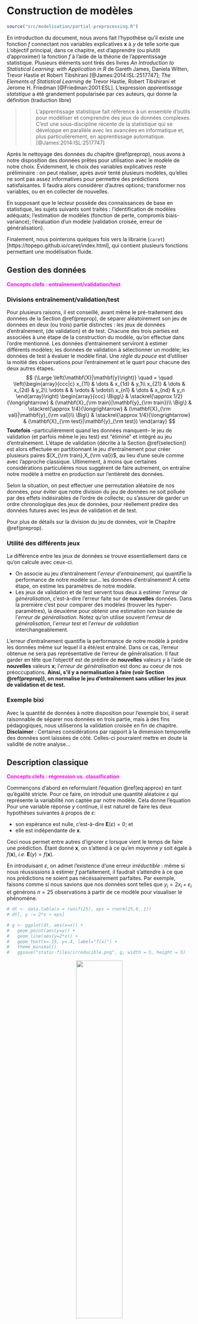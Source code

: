 # Construction de modèles {#metho}

```r
source("src/modelisation/partial-preprocessing.R")
```

En introduction du document, nous avons fait l'hypothèse qu'il existe une fonction $f$ connectant nos variables explicatives $\mathbf{x}$ à $y$ de telle sorte que
\begin{equation} 
  y \approx f(\mathbf{x}). (\#eq:approx)
\end{equation}
L'objectif principal, dans ce chapitre, est d'apprendre (ou plutôt d'approximer) la fonction $f$ à l'aide de la théorie de l'apprentissage statistique. Plusieurs éléments sont tirés des livres *An Introduction to Statistical Learning: with Application in R* de Gareth James, Daniela Witten, Trevor Hastie et Robert Tibshirani [@James:2014:ISL:2517747]; *The Elements of Statistical Learning* de Trevor Hastie, Robert Tibshirani et Jerome H. Friedman [@Friedman:2001:ESL]. L'expression *apprentissage statstique* a été grandement popularisée par ces auteurs, qui donne la définition (traduction libre)

>> L'apprentissage statistique fait référence à un ensemble d'outils pour modéliser et comprendre des jeux de données complexes. C'est une sous-discipline récente de la statistique qui se développe en parallèle avec les avancées en informatique et, plus particulièrement, en apprentissage automatique. [@James:2014:ISL:2517747]

Après le nettoyage des données du chapitre \@ref(preprop), nous avons à notre disposition des données prêtes pour utilisation avec le modèle de notre choix.
Évidemment, le choix des variables explicatives reste préliminaire : on peut réaliser, après avoir tenté plusieurs modèles, qu'elles ne sont pas assez informatives pour permettre des prédictions satisfaisantes.
Il faudra alors considérer d'autres options; transformer nos variables, ou en en collecter de nouvelles.

En supposant que le lecteur possède des connaissances de base en statistique,
les sujets suivants sont traités : l'identification de modèles adéquats; l'estimation de modèles (fonction de perte, compromis biais-variance); l'évaluation d'un modèle (validation croisée, erreur de généralisation). 

Finalement, nous pointerons quelques fois vers la librairie (`caret`)[https://topepo.github.io/caret/index.html], qui contient plusieurs fonctions permettant une modélisation fluide.


## Gestion des données {#split}

<span style="color:fuchsia">**Concepts clefs : entraînement/validation/test**</span>

### Divisions entraînement/validation/test

Pour plusieurs raisons, il est conseillé, avant même le pré-traitement des données de la Section \@ref(preprop), de séparer aléatoirement son jeu de données en deux (ou trois) partie distinctes : les jeux de données d'entraînement, (de validation) et de test.
Chacune des trois parties est associées à une étape de la construction du modèle, qu'on effectue dans l'ordre mentionné.
Les données d'entrainement serviront à estimer différents modèles; les données de validation à sélectionner un modèle; les données de test à évaluer le modèle final.
Une *règle du pouce* est d'utiliser la moitié des observations pour l'entrainement et le quart pour chacune des deux autres étapes.
$$
  {\Large \left(\mathbf{X}|\mathbf{y}\right)}
  \quad
  =
  \quad
  \left(\begin{array}{ccc|c}
    x_{11} & \dots & x_{1d}  & y_1\\
    x_{21} & \dots & x_{2d}  & y_2\\
    \vdots &  & \vdots & \vdots\\
    x_{n1} & \dots & x_{nd}  & y_n
  \end{array}\right)
  \begin{array}{ccc}
    \Bigg\} & \stackrel{\approx 1/2}{\longrightarrow} & (\mathbf{X}_{\rm train}|\mathbf{y}_{\rm train})\\
    \Big\} & \stackrel{\approx 1/4}{\longrightarrow} & (\mathbf{X}_{\rm val}|\mathbf{y}_{\rm val})\\
    \Big\} & \stackrel{\approx 1/4}{\longrightarrow} & (\mathbf{X}_{\rm test}|\mathbf{y}_{\rm test})
  \end{array}
$$
**Toutefois** --particulièrement quand les données manquent-- le jeu de validation (et parfois même le jeu test) est "éliminé" et intègré au jeu d'entraînement.
L'étape de validation (décrite à la Section \@ref(selection)) est alors effectuée en partitionnant le jeu d'entraînement pour créer plusieurs paires $(X_{\rm train},X_{\rm val})$, au lieu d'une seule comme avec l'approche classique.
Ultimement, à moins que certaines considérations particulières nous suggèrent de faire autrement, on entraîne notre modèle à mettre en production sur l'entièreté des données.

Selon la situation, on peut effectuer une permutation aléatoire de nos données, pour éviter que notre division du jeu de données ne soit polluée par des effets indésirables de l'ordre de collecte; ou s'assurer de garder un ordre chronologique des jeux de données, pour réellement prédire des données futures avec les jeux de validation et de test.

Pour plus de détails sur la division du jeu de données, voir le Chapitre \@ref(preprop).


### Utilité des différents jeux

La différence entre les jeux de données se trouve essentiellement dans ce qu'on calcule avec ceux-ci.

- On associe au jeu d'entraînement l'*erreur d'entrainement*, qui quantifie la performance de notre modèle sur... les données d'entraînement!
À cette étape, on estime les paramètres de notre modèle.
- Les jeux de validation et de test servent tous deux à estimer l'*erreur de généralisation*, c'est-à-dire l'erreur faite sur de **nouvelles** données.
Dans la première c'est pour comparer des modèles (trouver les hyper-paramètres), la deuxième pour obtenir une estimation non biaisée de l'*erreur de généralisation*.
Notez qu'on utilise souvent l'*erreur de généralisation*, l'*erreur test* et l'*erreur de validation* interchangeablement.

L'erreur d'entraînement quantifie la performance de notre modèle à prédire les données même sur lequel il a été/est entraîné.
Dans ce cas, l'erreur obtenue ne sera pas représentative de l'erreur de généralisation.
Il faut garder en tête que l'objectif est de prédire de **nouvelles** valeurs $y$ à l'aide de **nouvelles** valeurs $\mathbf{x}$; l'*erreur de généralisation* est donc au coeur de nos préoccupations.
**Ainsi, s'il y a normalisation à faire (voir Section \@ref(preprop)), on normalise le jeu d'entraînement sans utiliser les jeux de validation et de test.**


### Exemple bixi

Avec la quantité de données à notre disposition pour l'exemple bixi, il serait raisonnable de séparer nos données en trois partie, mais à des fins pédagogiques, nous utiliserons la validation croisée en fin de chapitre.
**Disclaimer** : Certaines considérations par rapport à la dimension temporelle des données sont laissées de côté.
Celles-ci pourraient mettre en doute la validité de notre analyse...


## Description classique {#description}

<span style="color:fuchsia">**Concepts clefs : régression vs. classification**</span>

Commençons d'abord en reformulant l'équation \@ref(eq:approx) en tant qu'égalité stricte.
Pour ce faire, on introduit une quantité aléatoire $\varepsilon$ qui représente la variabilité non captée par notre modèle.
Cela donne l'équation
\begin{equation}
  y = f(\mathbf{x}) + \varepsilon.
  (\#eq:equal)
\end{equation}
Pour une variable réponse $y$ continue, il est naturel de faire les deux hypothèses suivantes à propos de $\varepsilon$:

- son espérance est nulle, c'est-à-dire $\mathbf{E}(\varepsilon) = 0$; et
- elle est indépendante de $\mathbf{x}$.

Ceci nous permet entre autres d'ignorer $\varepsilon$ lorsque vient le temps de faire une prédiction.
Étant donné $\mathbf{x}$, on s'attend à ce qu'en moyenne $y$ soit égale à $f(\mathbf{x})$, *i.e.* $\mathbf{E}(y) = f(\mathbf{x})$.

En introduisant $\varepsilon$, on admet l'existence d'une erreur *irréductible* : même si nous réussissions à estimer $f$ parfaitement, il faudrait s'attendre à ce que nos prédictions ne soient pas nécéssairement parfaites.
Par exemple, faisons comme si nous savions que nos données sont telles que $y_i = 2x_i + \varepsilon_i$ et générons $n=25$ observations à partir de ce modèle pour visualiser le phénomène.
```r
# dt <- data.table(x = runif(25), eps = rnorm(25,0,.1))
# dt[, y := 2*x + eps]

# g <- ggplot(dt, aes(x=x)) +
#   geom_point(aes(y=y)) +
#   geom_line(aes(y=2*x)) +
#   geom_text(x=.15, y=.4, label="f(x)") +
#   theme_minimal()
#   ggsave("static-files/irreducible.png", g, width = 5, height = 5)
```
<center>
![](static-files/irreducible.png){ width=50% }
</center>

Aucune des prédictions (qui se trouvent sur la droite) ne correspond à la vraie valeur $y$ observée.

L'intuition est qu'on admet la présence de facteurs influençant $y$ auxquels nous n'avons pas accès (qui ne sont pas mesurés) ou qui ne sont simplement pas mesurables.
L'utilisation d'un modèle $f$ qui ne permet pas de capturer l'essentiel de la relation entre $\mathbf{x}$ et $y$ peut aussi limiter notre potentiel de réduction de l'erreur.
Ce qui est en notre pouvoir (du moins, si on exclut la re-collecte de données) concerne la fonction $f$.
Il est donc important de choisir une famille de modèles appropriée pour le problème qui nous intéresse.


## Familles de modèles {#famille}

Le choix d'une famille de modèles est intimement lié à la tâche qu'on souhaite résoudre et aux données à disposition.
En se restreignant à une certaine famille, on impose un ensemble de contraintes à la fonction $f$ de l'équation \@ref(eq:equal), ce qui limite le type de relation entre $Y$ et $\mathbf{X}$ qu'il sera possible d'apprendre ; paradoxalement, c'est aussi ce qui permet l'apprentissage.
On divise généralement les problèmes en deux grandes catégories : la régression et la classification.
La régression sous-entend une variable réponse continue, *e.g.* la grandeur d'une individue ; la classification sous-entend une variable réponse catégorique (une classe), *e.g.* chat ou chien.
La différence entre les deux tâches est évidente, mais parfois la ligne peut être mince : par exemple pour classifier des observations/exemples, souvent on modélise la probabilité qu'une observation appartienne à certaine une classe, ce qui revient en quelque sorte à modéliser une variable réponse continue (une fréquence).
On assigne ensuite l'observation à la classe la plus probable.


### Régression

Par exemple, la (populaire) régression linéaire sous-entend une relation linéaire entre la variable réponse et les facteur explicatifs :
\begin{equation}
  y = \beta_0 + \beta_1 x_1 + \dots + \beta_d x_d + \varepsilon
  (\#eq:reg)
\end{equation}
Ici, les paramètres $\mathbf{\beta} = (\beta_0,\dots,\beta_d)$ déterminent comment un changement porté aux variables explicatrices influencera la prédiction.

Avec nos données bixi, faisons une régression linéaire pour prédire la durée d'un trajet et une classification binaire pour prédire si un utilisateur terminera sa course dans le même arondissement ou non.
Nous l'effectuerons avec la librairie `glmnet`(vignette : [glmnet](https://web.stanford.edu/~hastie/glmnet/glmnet_alpha.html)).


### Classification

Pour une variable réponse catégorique (disons $K$ classes), la régression de \@ref(eq:reg) n'est pas conseillée.
On peut toutefois la modifier légèrement pour trouver un modèle de classification très répandu : la régression logistique.
Restons dans le cas binaire pour plus de clarté.
La clef consiste à considérer non pas notre réponse $Y$, mais $y^* = \mathbb{P}[Y = 1 | \mathbf{X}]$, la probabilité que $Y = 1$ conditionellement aux valeurs des variables explicatives $\mathbf{x}$.
Un problème majeur avec la régression en \@ref(eq:reg) est son incapacité à contraindre la réponse entre 0 et 1, l'espace naturel pour une probabilité.
Pour intégrer cette contrainte au modèle, on considère les *log-cotes* (*log-odds*) avec la fonction *logit* (*logistic unit*), ce qui donne
$$
  \mathrm{ln}\left( \frac{y^*}{1-y^*} \right) = \beta_0 + \beta_1 x_1 + \dots + \beta_d x_d + \varepsilon.
$$
Ce modèle est généralisable pour un problème de classification multi-classes.

En fin de chapitre, un modèle de classification est effectué à l'aide de la librairie `xgboost` (vignette : [XGBoost](https://xgboost.readthedocs.io/en/release_0.72/R-package/xgboostPresentation.html)), qui permet de faire du *boosting* d'arbres de décision.
Le concept de *boosting* y est brièvement expliqué.


### Complexité et disponibilité des données

La plupart du temps, les modèles plus contraignants sont favorisés lorsque peu d'observations sont disponibles pour prendre avantage d'une structure dans les données qui est connue (ou supposée) *à priori*.
Certains modèles comme les réseaux de neurones profonds sont reconnus pour être efficaces dans des cas ou la relation entre les variables est très complexe, mais requierent généralement une grande quantité de données.
Certains modèles plus simples, comme la régression linéaire, sont parfois choisient pour leur interprétabilité.

Certains pourraient dire (avec raison) que que les modèles choisis pour la régression et la classification sur nos données bixi sont des *overkill* pour leur tâche respective, mais leur présentation en vaut la peine.
D'autres librairies intéressantes (et nous passons à côté de beaucoup d'autres!) sont `mxnet` (deep learning, on prêche pour la paroisse!), `keras` (deep learning), `randomForest` (*random forests*) et `e1071` (*support vecteur machines*).


### Variables à inclure

Même lorsqu'on se limite à une famille de modèles, il reste à déterminer quelles variables seront incluses.
L'option simple : toutes les inclure.
On verra plus tard que ce n'est pas toujours souhaitable, en particulier si certaines d'entre elles ne sont pas pertinentes.
Des procédures existent pour sélectionner les variables incluses ; nous en verrons à la sous-section \@ref(regularisation).
On peut aussi vouloir considérer des intéractions entre les variables, c'est-à-dire artificiellement ajouter des termes du style $\beta_{*} x_{i} x_{j}$, ce qui fait exploser le nombre de modèles possibles.
Laissons ces considérations de côté pour le moment et concentrons-nous sur l'estimation d'un modèle pour lequel les variables sont choisies et figées.


## Estimation d'un modèle {#estimation}

<span style="color:fuchsia">**Concepts clefs : fonction de perte, `predict`, pénalités ridge et lasso, sur-apprentissage, hyper-paramètre, compromis biais-variance**</span>

Estimer un modèle consiste à déterminer la valeur "optimale" de ses paramètres.
On cherche donc à minimiser l'erreur d'entraîenement, qu'on quantifie à l'aide d'une fonction de perte $L(y,\hat{y}) = L(y,f(x))$.
Celle-ci détermine la pénalité associée à une mauvaise prédiction.
Dans certains cas comme la détection de fraude, où une transaction identifiée comme frauduleuse sera vérifiée par un agent, on peut vouloir minimiser le nombre de faux négatifs (les transactions frauduleuses qui nous glissent entre les doigts), quitte à introduire plus de faux positifs (des transactions identifiées frauduleuses qui ne le sont pas réellement).
En d'autres termes, le choix de $L$ doit être motivé par nos attentes par rapport au modèle.

La fonction de perte la plus populaire est sans contredit l'erreur quadratique, $L(y,\hat{y}) = (\hat{y} - y)^2$.
Puisque nous avons à notre disposition plusieurs observations (supposées indépendantes), il s'agit de minimiser la somme des erreurs individuelles (une par observation).
Par exemple, combinée à la régression linéaire, l'erreur quadratique donne
$$
  \boldsymbol{L}(\mathbf{y},\mathbf{\hat{y}}) = \sum_{i=1}^n (y_i - \hat{y}_i)^2 = \sum_{i=1}^n \Big(y_i - (\beta_0 + \beta_1 x_{i1} + \dots + \beta_1 x_{id})\Big)^2.
$$
où les variables en gras $\mathbf{y}$ et $\mathbf{\hat{y}})$ sont les vecteurs de réponses et de prédictions respectivement.
En équation matricielle, classique :
$$
  \boldsymbol{\hat\beta} = \mathrm{argmin}_{\mathbf{\beta}} \ (\mathbf{y} - \mathbf{X}^\top \boldsymbol{\beta})^{\top}(\mathbf{y} - \mathbf{X}^\top \boldsymbol{\beta}) = (\mathbf{X} \mathbf{X}^\top)^{-1} \mathbf{X} \mathbf{y},
$$
appelé l'estimateur des moindres carrées.

Plusieurs librairies R permettent l'ajustement de modèles linéaires généralisés.
La méthode du maximum de vraisemblance, qui coincide avec la méthodes des moindres carrées pour la régression linéaire, est souvent utilisée pour l'estimation des paramètres (voir *e.g.* [@Friedman:2001:ESL] pour plus de détails).
Nous utilisons ici `glmnet` pour modéliser la durée d'un trajet. 
```r
glm_basic <- glmnet(x = as.matrix(X_reg_train), y = y_reg_train, family = "gaussian", lambda=0) # On reviendra sur lambda...
```
L'option `family` sert à choisir une distribution pour l'erreur irréductible $\varepsilon$.
La distribution normale est l'option par défaut.
Évidemment, on peut toujours ajouter des intéractions entre nos variables (*i.e.* ajouter à notre régression des termes $\beta_{ij} x_i x_j$).
Par exemple pour faire intéragir les zones de départ et moment de la journées :
```
cols_moment <- grep(pattern = "moment", names(X_reg_train)) # les nums de colones moment
cols_sqg <- grep(pattern = "start_quartier_group", names(X_reg_train)) #les nums de colones

cols_pair <- cbind(rep(cols_sqg,length(cols_moment)),
                   rep(cols_moment,length(cols_sqg))) # toutes les paires

# on get back les noms de colonnes et on les colle
new_names <- apply(matrix(names(X_reg_train)[c(cols_pair)], ncol = 2),
                   1,
                   paste0, collapse = ":::")

# Nouveau dataset avec intéractions
X_new <- copy(X_reg_train)
for(r in 1:nrow(cols_pair)){
  i <- cols_pair[r,1]
  j <- cols_pair[r,2]
  X_new[, (new_names[r]) := X_reg_train[,i,with=F]*X_reg_train[,j,with=F]]
}
```
Tenons-nous en au modèle sans intéractions.
Pour faire des prédictions avec nos modèles, la fonction `predict` est toute désignée.
Il faut simplement lui fournir le modèle et les données explicatives concernées.
Pour une petite idée de la diversité de nos prédictions par rapport aux réponses :
```r
y_pred <- predict(object = glm_basic, newx = as.matrix(X_reg_train))

ggplot(data.table(y = c(y_reg_train,y_pred),
                  type=c(rep("true",length(y_reg_train)),
                         rep("pred",nrow(y_pred)))),
       aes(x=y, fill=type)) +
  geom_density(alpha = .5) + theme_minimal()
```
Évidemment, plus de variables explicatives sont nécessaires pour prédire les valeurs extrêmes.
Aussi, il semble que les grandes valeurs (en réponse) influencent nos prédictions à la hausse.
Un peu trop peut-être?
Le modèle fait tout de même des prédictions personnalisées.
```r
# permet de voir la valeur des paramètres
coef.glmnet(glm_basic)
```

#### Option `caret`

```
on_y_reviendra <- trainControl(method="none")
glm_basic <- train(X_reg_train, y_reg_train,
                    method = "glmnet", 
                    trControl = on_y_reviendra,
                    metric = "RMSE", # Peut-être aimerions-nous "MAE" ici?
                    lambda = 0)

```

### Un mot sur la régularisation {#regularisation}

Lorsque beaucoup de variables explicatives (ou des fonctions de celles-ci) sont considérées simultanément, il est possible qu'un sous-ensemble d'entre elles ne soit pas pertinent pour la tâche à effectuer.
Plus généralement, lorsqu'un modèle est sur-paramétrisé par rapport à la quantité d'observations disponible, les techniques classiques d'estimation doivent être revues pour éviter le sur-apprentissage (*overfit*).
Le danger est que le modèle apprenne (en quelque sorte par coeur) le jeu de données d'entraînement, ce qui diminue son pouvoir de généralisation.

Les techniques de régularisation permettent de mitiger ces effets négatifs en modulant l'importance de certaines variables pour la prédiction. 
Nous l'expliquons ici dans le contexte de la régression linéaire, mais l'idée est valide ou généralisable pour plusieurs modèles.
L'approche consiste à ajouter une pénalité (appliquée aux paramètres $\boldsymbol{\beta}$) à la fonction de perte $L$, c'est-à-dire
$$
  \sum_{i=1}^n L(y_i,f(\mathbf{x}_i | \boldsymbol\beta )) + \lambda P(\beta), \qquad \lambda \in \mathbb{R}.
$$
Le coefficient $\lambda$ est un *hyper-paramètre* controlant le degré de régularisation que nous souhaitons appliquer.
La plupart du temps (par choix), la fonction $P$ pénalise davantage les vecteurs $\boldsymbol{\beta}$ avec de grandes valeurs.
Encore une fois, la norme euclidienne (carrée) qu'on utilise aussi pour la fonction de perte est très populaire. 
$$
  P(\boldsymbol{\hat\beta}) = ||\boldsymbol{\hat\beta}||_2^2 = \sum_{j=1}^p \hat\beta_j^2.
$$
Sa combinaison avec la régression porte le nom de régression *ridge*. 
On l'utilise pour atténuer l'impact du bruit (la variance introduite par les variables non-pertinentes).
Intuitiviment, si certains coeficients $\beta_j$ sont artificiellement gonflés, alors on devrait obtenir une meilleure erreur de généralization lorsque ces derniers sont réduits.
La librairie `glmnet` permet la régression ridge avec le paramètre `lambda` avec *e.g.*
```
glmnet::glmnet(x = as.matrix(X_reg_train), y = y_reg_train, family = "gaussian", lambda=1, alpha = 0) # alpha = 0 est necessaire
```
Pour des raisons computationelles (et de convergence), il n'est toutefois pas conseillé de fournir une valeur unique pour `lambda` à la fonction `glmnet`, mais plutôt un ensemble de valeurs pour chacunes desquelles l'algorithme ajustera un modèle.
Si aucune valeur n'est fournie, la fonction en choisiera automatiquement 100 (ou moins).

Une deuxième pénalité très populaire est la somme des valeurs absolues des paramètres (la méthode *lasso*) :
$$
  P(\boldsymbol{\hat\beta}) = \sum_{j=1}^p |\hat\beta_j|.
$$
Son grand avantage est qu'elle force, pour une intensité $\lambda$ assez forte, certains paramètres à zéro exactement (et non pas seulement à être petits).
Dans ce cas, il est ensuite plus facile d'identifier les variables explicatives significatives et d'interpréter le modèle.
La fonction `glmnet` applique cette pénalité par défault avec `alpha = 1`.
En fait, `alpha` permet de pondérer les pénalités *ridge* et *lasso*, et donc d'utiliser les deux à la fois (la technique *elastic net*).
Notez que `lambda` est encore utilisé avec le *lasso*.

D'une certaine façon, la méthode *lasso* généralise donc les méthodes de sélection de variables classique (*step-wise/forward/backward selection*).
Par exemple, avec la *forward selection*, on commence avec $\beta_0$ seulement et on intègre une à une les variables en commençant par les plus significatives (selon un test statistique choisi).
\begin{equation}
  f_1(\mathbf{x}) = \beta0 \quad \rightarrow \quad f_2(\mathbf{x}) = \beta0 + \beta_7 x_7  \quad \rightarrow \dots \quad f_3(\mathbf{x}) = \beta0 + \beta_7 x_7  + \beta_2 x_2   \quad \rightarrow \dots
\end{equation}
La *backward selection* est définie similairement, mais en partant du modèle complet et en éliminant des variables non-significatives.
Finalement, ces dernières peuvent être combinées en une méthode qui, à chaque étape, peut entrer et/ou sortir des variables du modèle.
Comme le nombre de variables incluses dans le modèle n'est pas directement un paramètre du modèle lui-même, on peut le considérer comme un hyper-paramètre, équivalent au $\lambda$ du *lasso*.


### Les hyper-paramètres et le compromis biais-variance

Pour comprendre pourquoi l'inclusion de toutes les variables n'est pas toujours avantageuse, ou plus généralement la pertinence de la régularisation, il faut s'attarder au concept de *compromis biais-variance*.
Dans le cas de la régression linéaire, la fonction $f(\cdot| \boldsymbol{\hat\beta})$ estimée dépend des données par l'entremise de $\boldsymbol{\hat\beta}$, c'est donc dire qu'avec un autre jeu de données (provenant de la même distribution) on obtiendrait un modèle différent.
La variance inhérente au processus d'estimation est une composante importante de l'*erreur de généralisation*.
L'erreur de généralisation au point $\mathbf{x}_0$ est donnée par
\begin{equation}
  \mathbb{E}[(Y - \hat{f}(\mathbf{x}_0))^2 | \mathbf{x}_0] = \mathbb{V}{\rm ar}(\hat{f}(\mathbf{x}_0)) + {\rm Biais}
[\hat{f}(\mathbf{x}_0)]^2 + \mathbb{V}{\rm ar}(\varepsilon).
\end{equation}
Le dernier terme est l'erreur irréductible, sur laquelle (par définition) on n'a pas de contrôle.
Les deux premiers termes sont le biais (au carré) et la variance de l'estimateur $\hat{f}$ de $f$ (*e.g.* l'estimateur $f(\cdot | \hat\beta)$ de $f(\cdot | \beta)$).
L'introduction d'une pénalité augmente le biais : certains paramètres se voient réduits injustement et on s'éloigne de leur vraie valeur.
Par contre, l'effet sur la variance va dans l'autre sens : les modèles plus pénalisés auront tendance à moins changer lorsqu'entraînés sur de nouvelles données.

Pour illustrer l'idée, considérons des données qui proviennet d'un mélange de deux populations normales avec des moyennes différentes.
```r
train_dummy <- data.table(y = sample(0:1, 50, replace = T))
train_dummy[, x1 := rnorm(n=50, mean=y, sd=1/2)]
train_dummy[, x2 := x1 + rnorm(n=50, mean=y, sd=1/4)]
g <- ggplot(train_dummy, aes(x=x1, y=x2, col=factor(y))) + geom_point(size=2) +
  theme_minimal() + labs(col = "classe")
g
```
On peut utiliser ces données pour prédire la classe associée à un nouveau point $x_0$ en fonction des (disons) 3 points $x_j$ dans `data_dummy` les plus près de $x_0$. C'est une méthode bien connue qui porte le nom de *k-nn* (*k nearest neighbours*, k plus proches voisins),
```r
test_dummy <- data.table(y = sample(0:1, 100, replace = T))
test_dummy[, x1 := rnorm(n=100, mean=y, sd=1/2)]
test_dummy[, x2 := x1 + rnorm(n=100, mean=y, sd=1/4)]

new_y_pred <- class::knn(train = matrix(c(train_dummy$x1,train_dummy$x2),ncol=2),
                         test = matrix(c(test_dummy$x1,test_dummy$x2),ncol=2),
                         cl = train_dummy$y, # vraie classes du data d'ent.
                         k = 3) # nombre de voisins utilisé

test_dummy[, pred := new_y_pred]
test_dummy[, succes := new_y_pred == y]

g + geom_point(data = test_dummy, aes(x=x1, y=x2, colour=factor(y), shape = factor(succes, labels = c("non","oui"))), size=2) +
  scale_shape_manual(values=c(4,0)) +
  theme_minimal() + labs(col = "classe", shape = "bonne prédiction")
```
Ici, `k` est l'hyper-paramètre.
Comme plusieurs hyper-paramètres, il sert à "lisser" nos prédictions.
Plus $k$ est grand, plus on aggrège d'information pour faire notre prédiction.
Par exemple lorsque $k = n$, le nombre d'observations dans le jeu d'entraînement, on obtient toujours la même prédiction (la classe avec le plus de représentants, très embettant quand les classes sont de mêmes tailles).
Approximons l'erreur de généralisation pour chaque valeur de $k$ au point $x_0 = .75$.
Notons que $\mathbb{E}[Y|X_1 = .5, X_2 = 1]$ est donné par
```r
x0 <- c(.75,.75)
Sig <- matrix(1/2^2,2,2) # la matrice de variance-covariance pour la classe 1
Sig[2,2] <- Sig[2,2] + 1/4^2 # la variance de x2
Ex0 <- dmvnorm(x0, mean = c(1,1), sigma = Sig)/(dmvnorm(x0, mean = c(0,0), sigma = Sig) + dmvnorm(x0, mean = c(1,1), sigma = Sig)) # la prob conditionnelle que x0 = 1
```
En générant des données d'entraînement, on peut estimer l'erreur au carré, la variance, et donc l'erreur de généralisation.
Voici ce que ça donne en fonction de $k$ (2000 répétitions pour chaque valeur de $k$).
```r
# createMseFig()
```
<center>
![](static-files/dummy-mse.png){ width=50% }
</center>

**Particularité des hyper-paramètres :** Les hyper-paramètres comme $\alpha$, $\lambda$ et $k$ ne peuvent être estimés de façon traditionnelle.
On détermine souvent leurs valeurs en faisant une recherche en grille (*grid search*).
Ceci veut dire que, dans notre cas, nous tenterions plusieurs combinaisons de `alpha` et `lambda` pour trouver la *meilleure* paire.
Fixons `alpha=1` et penchons-nous sur `lambda`.
```r
glms <- glmnet(x = as.matrix(X_reg_train), y = y_reg_train, family = "gaussian")

# Qu'est-ce que ça veut dire?
plot(glms)
```
Puisque que notre objectif ultime est de minimiser l'erreur de généralisation, on utilise sur celle-ci pour comparer les différents modèles : c'est l'étape de validation des modèles.



## Sélection du modèle final (validation) et évaluation {#selection}

<span style="color:fuchsia">**Concepts clefs : erreur de généralisation, validation croisée, fonction `predict`**</span>

La sélection du modèle finale, ayant comme but de minimiser l'erreur, passe généralement par un compromis entre le nombre de paramètres et la qualité de l'ajustement du modèle, ou directement par l'estimation de l'erreur de généralisation.

### Validation directe

La méthode la plus simple consiste à utiliser nos données de validation (si disponibles!)
À moins qu'une autre fonction de perte ne se présente comme naturelle pour le problème en question, on calcule l'erreur de généralisation de la même façon que l'erreur sur le jeu d'entraînement, c'est-à-dire avec la fonction $\boldsymbol{L}$ ; cette fois-ci en utilisant les données de validation.

Notre objet `glms` contient $68$ modèles différents, pour chacun d'eux, estimons l'erreur de généralisation.
Encore une fois, c'est la fonction `predict` qui nous permet de faire des prédictions à partir d'un modèle et de variables explicatrices.
Elle peut être utilisée avec plusieurs types de modèles, à chaque fois avec ses particularités.
À titre d'exemple, on pourrait utiliser -- au lieu de l'erreur quadratique moyenne (*MSE*, $(y - f(x))^2$) -- l'erreur absolue moyenne (*MAE*, $|y - f(x)|$) pour quantifier la performance de nos modèles.
Par exemple, (si on avait des données de validation)
```
pred <- predict.glmnet(glms, newx = as.matrix(X_reg_val)) # avec le jeu de validation
erreur <- colMeans(abs(pred - y_val))

ggplot(data.table(lambda = glms$lambda, erreur = c(erreur)),
       aes(x=lambda, y=erreur)) +
  geom_line()
```

### Critères classiques

Lorsqu'aucune donnée de validation n'est disponible, une alternative simple est d'utiliser des critères comme l'AIC (*Akaike Information Criterion*), le BIC (*Bayesian Information Criterion*), ou le $C_p$ de Mallows. 
Chacune de ses méthodes à ses particularités, mais elles s'opèrent similairement.
Penchons nous brièvement sur l'AIC par exemple.
Pour la régression linéaire,
$$
   AIC(f) = 2 k - 2 \boldsymbol{L}(\boldsymbol{y},f(\boldsymbol{\boldsymbol{x}}))
$$
où $k$ est le nombre de paramètres inclut la régression $f$ de \@ref(eq:reg) et $\boldsymbol{L}$ est la perte quadratique.
Notez que ceci est valide justement parce que la perte quadratique, dans ce cas particulier, coincide avec la log-vraisemblance du modèle et que $\boldsymbol{\hat\beta}$ est le vecteur qui minimise la perte.
L'utilisation de plus de paramètres permet un meilleur ajustement aux données d'entraînement (une valeur plus faible de $\boldsymbol{L}$), mais cette amélioration, pour être acceptée, doit compenser l'augmentation qu'induit le terme $2k$.

Ces méthodes, quoique très simples, reposent en général sur certaines hypothèses qui peuvent rendre leur utilisation douteuse.
Pour notre application, nous utilisons la validation croisée.


### Validation croisée {#validation}

La validation croisée permet d'estimer l'erreur de généralisation à même le jeu de données d'entraînement.
Pour ce faire, on se crée artificiellement des pairs $(\mathbf{X}_{\rm train},\mathbf{X}_{\rm val})$ est divisant le jeu d'entraîenement $\mathbf{X}$ en (disons) $K = 10$ partie de même taille.
De là le nom anglophone *$K$-fold cross-validation*.
$$
  {\Large \left(\mathbf{X}|\mathbf{y}\right)}
  \quad
  =
  \quad
  \left(\begin{array}{ccc|c}
    x_{11} & \dots & x_{1d}  & y_1\\
    x_{21} & \dots & x_{2d}  & y_2\\
    \vdots &  & \vdots & \vdots\\
    x_{n1} & \dots & x_{nd}  & y_n
  \end{array}\right)
  \begin{array}{ccc}
    \Big\} & \stackrel{\approx 1/10}{\longrightarrow} & (\mathbf{X}^1|\mathbf{y}^{10})\\
    \vdots &   & \vdots\\
    \Big\} & \stackrel{\approx 1/10}{\longrightarrow} & (\mathbf{X}^{10}|\mathbf{y}^{10})
  \end{array}
$$
Pour chaque valeur de $k \in \{1,\dots,10\}$, l'idée est d'entraîner nos modèles sur les données $(\mathbf{X}^{-k}|\mathbf{y}^{-k})$, c'est-à-dire toutes les données sauf $(\mathbf{X}^{k}|\mathbf{y}^{k})$.
Le but est de prédire, avec ces modèles, les réponses $\mathbf{y}_{\rm train}^{k}$ laissées de côté pour l'entraînement à partir des variables explicatrices $\mathbf{X}^{k}$.

Comme précédemment, utilisons $f(\mathbf{x})$ pour référer au modèle théorique et $f^{(-k)}(\mathbf{x})$ pour les modèles estimés sur $(\mathbf{X}^{-k}|\mathbf{y}^{-k})$.
L'erreur de généralisation de $f(\mathbf{x})$ est estimée par la moyenne obtenue des erreurs obtenues sur les $K$ *folds* :
\begin{equation}
  \frac{1}{K} \sum_{k=1}^K \mathbf{L}(f^{(-k)}(\mathbf{x}_i^k), \mathbf{y}^k).
\end{equation}

L'élément essentiel de la procédure est qu'en aucun cas les observations "à prédire" ne doivent être utilisées pour l'estimation.
C'est l'erreur la plus commune est commise.
Les méthodes comme *lasso* et les régressions *step-wise*, en combinant la sélection de variables avec l'estimation, utilisent le jeu de données d'entraînement.
**L'étape de sélection doit donc faire partie de la routine de validation croisée.**
Ce n'est donc pas seulement les modèles que nous évaluons, mais les procédures d'estimation.
Pour notre exemple principal avec la libraire `glmnet`, cela signifie q'on doit donc appliquer la fonction `glmnet` à chaque jeu d'entraînement $(\mathbf{X}^{-k}|\mathbf{y}^{-k})$.

Il peut être difficile de choisir les valeurs à tester.
Par exemple pour `lambda` dans notre modèle pour bixi, on peut simplement prendre les valeurs présentes dans `glms`.
Toutefois, il est plus facile d'utiliser la fonction *built-in* de la librairie pour faire la validation croisée en entier : `cv.glmnet`.
Pour l'exemple, faisons un 5-fold.
```r
glms_cv <- cv.glmnet(x = as.matrix(X_reg_train),
                     y = y_reg_train,
                     type.measure = "mae", # utilisons l'erreur absolue moyenne
                     alpha = 1,
                     nfolds = 5)
plot(glms_cv)
```
Des intervalles de confiances sont fournies, ce qui permet non seulement d'identifier la valeur de lambda qui minimise l'erreur, mais aussi la plus grande valeur pour laquelle l'erreur se trouve à moins d'un écart-type du minimum.
Ces valeurs sont indiquées par les traits verticaux et s'obtiennent avec
```r
glms_cv$lambda.min
glms_cv$lambda.1se
```
C'est **un point laisser de côté jusqu'à présent** : on peut choisir comme modèle final non pas celui qui minimise l'erreur, mais le modèle le plus simple qui se trouve à une distance raisonnable (en termes d'erreur) du meilleur modèle.
Pour ce faire, on doit avoir une idée de ce qui est *raisonnable*.
Plusieurs librairies en R offrent cette possibilité ; et c'est ce que
`glmnet` permet avec `glms_cv$lambda.1se`.

Si on voulait appliquer la procédure pour d'autres valeurs de `alpha` (ce qu'on aurait à faire manuellement), il serait important d'utiliser les même *folds*, c'est-à-dire de garder la même partition du jeu d'entraînement pour chaque valeur de `alpha`.
```
nfolds <- 5
foldid <- sample(length(y_reg_train), nfolds)

glms_cv <- cv.glmnet(x = as.matrix(X_reg_train),
                     y = y_reg_train,
                     type.measure = "mae", # utilisons l'erreur absolue moyenne
                     lambda = des_valeurs,
                     alpha = une_valeur,  
                     foldid = foldid,
                     nfolds = nfolds)
```
Pour d'autres options intéressantes : voir la fonction `caret::createResample` qui permet de faire des échantillons [*bootstrap*](https://en.wikipedia.org/wiki/Bootstrapping_(statistics)), et la fonction `caret::createFolds` qui permet de créer des échantillons pour la validation croisée.

#### Option `caret` pour validation
La dernière étape, l'ajustement de `alpha`, implique un peu plus de travail.
La librairie `caret` peut nous faciliter la vie : 
```
# 5-fold "cv""
val_setup <- trainControl(method="cv", number=5, returnResamp="all")
hparam_grid <- expand.grid(alpha = c(0,.5,1), # ridge, elastic net, lasso
                          lambda = seq(0.001, 0.1, 0.001)) # valeurs populaires pour lambda
                          
# Attention, avec trop de données ça peut être long (voir impossible)
glm_cv <- train(X_reg_train, y_reg_train,
                method = "glmnet", 
                trControl = val_setup,
                metric = "MAE",
                tuneGrid = hparam_grid)
```


### Évaluation finale

Puisque l'erreur de généralisation fut estimée pour sélectionner le modèle, il semble inutile de refaire l'exercice avec le jeu de données test. 
Pour comprendre l'utilité de cette étape finale, considérons la régression linéaire
\begin{equation}
  y = x_1 + x_2 + x_3 + x_4 + x_5 + \varepsilon
  (\#eq:reg-dummy)
\end{equation}
où $x_1,\dots,x_5,\varepsilon \stackrel{\rm iid}{\sim} U(0,1)$. (Les variables sont toutes distribuées uniformément sur l'intervalle $(0,1)$, vraiment des données bidons quoi.)
Supposons que, pour une raison quelconque, nous puissions seulement utiliser une variable pour faire nos prédictions.
Les modèles en compétitions (en supposant en plus que nous sachions que les coefficients sont égaux à $1$ dans \@ref(eq:reg-dummy) -- aucune estimation requise!) seraient donc, pour $k=1,\dots,5$,
\begin{equation}
  f(\mathbf{x}) = x_k + 2.5 = \mathbb{E}[y|x_k].
\end{equation}
Évidemment, on doit s'attendre à ce que tous nos modèles soient équivalents.
Estimons leur erreur de généralisation (sur des données simulées).
```r
set.seed(666)
X_test <- matrix(runif(10*6), 10, 6)
y_test <- rowSums(X_test)

colMeans(( y_test - (X_test[,-6]+2.5) )^2)
```
Selon nos estimations, le modèle utilisant $x_2$ est clairement meilleur que les autres.
Refaisons le test.
```r
set.seed(667)
X_test <- matrix(runif(10*6), 10, 6)
y_test <- rowSums(X_test)

colMeans(( y_test - (X_test[,-6]+2.5) )^2)
```
Maintenant, le modèle 4 qui semble bien meilleur!
Au fond, puisque dans ce cas nous savons que tous les modèles sont équivalent, on peut obtenir une meilleure estimation de l'erreur de généralisation en moyennant celles de chacun des modèles.
On obtient
```r
mean(colMeans(( y_test - (X_test[,-6]+2.5) )^2))
```
qui est vraiment au-dessus de nos estimations pour les meilleurs modèles.
La morale de ces petits tests est la suivante : si nos modèles sont équivalents, on va nécéssairement sélectionner le modèle qui performe le mieux sur nos données de validation.
La supériorité du modèle choisit est illusoire et on risque donc de sous-estimer l'erreur de généralisation.
C'est pourquoi il est plus sage de faire une évaluation finale de notre modèle gagnant après l'étape de sélection.

Avec nos données bixi, on ne devrait pas voir trop de différence toutefois.
L'étape est très simple :
```r
X_reg_test[,glm_pred := predict(object = glms_cv, newx = as.matrix(X_reg_test), s="lambda.min")]
X_reg_test[,glm_error := abs(y_reg_test - glm_pred)]
mean(X_reg_test$glm_error)/60 # (en minutes)
```
Ce chiffre nous donne idée de l'erreur moyenne qu'on fera (en minutes) sur la durée d'un trajet lorsqu'on mettra notre modèle en production.

Pour une analyse plus détaillée, on peut se pencher sur l'erreur par quartier de départ.
```r
X_test_long <- melt(X_reg_test, measure.vars = grep("start_quartier", names(X_reg_test)),
                                  variable.name = "start_quartier",
                                  value.name = "ind_quartier")

X_test_long <- X_test_long[ind_quartier == 1,] # on brûle les lignes dummies.
X_test_long[, mean(glm_error)/60, .(start_quartier)]
```
La plus grande variabilité des durées dans les quartiers "autre" se fait ressentir.

Pour les modèles de classification binaires, un des outils les plus utiles est la matrice de confusion, qui nous permet de visualiser nos performances par classe (0 et 1).
On l'utilise dans l'exemple avec `xgboost` qui suit.






## Exemple 2 : classification avec xgboost (en construction!!)

<span style="color:fuchsia">**Concepts clefs : *boosting*, *early stopping*, matrice de confusion**</span>


Utilisons la librairie `xgboost` (*eXtreme Gradient Boosting*) pour faire un modèle de classification : déterminer si un utilisateur reviendra à la même station.
Elle permet d'ajuster un modèle ("boosté") construit à partir d'arbres de décisions.
C'est clairement un *overkill* pour notre tâche, mais ça donne une idée du potentiel.
Avec nos données, il y a peu (pas) de chances qu'on ait assez de signal pour clairement détecter qui reviendra à la station, mais il reste tout de même intéressant de quantitifer la possibilité.

### Split train/val

Comme nous avons beaucoup de données par rapport à la tâche à effectuer, permettons-nous un (énorme!) jeu de validation

### Le modèle en bref
Ce modèle est l'un des plus populaires auprès des participants des concours [Kaggle](https://www.kaggle.com/).
L'idée (très générale) est de créer des [arbres de décisions](https://en.wikipedia.org/wiki/Decision_tree_learning), qui forment un bassin de *weak learners*, et d'effectuer un vote pondéré en tant que prédiction.
Un *weak learners* est un algorithme de classification qui performe légèrement mieux que le hasard.
Le *boosting*, dans notre cas, fait référence à la méthode employée pour créer les arbres ; nous y reviendrons brièvement à l'étape d'estimation.

On peut percevoir les modèle de *boosted trees* comme un modèle additif ; une sorte de modèle linéaire généralisée, mais avec des fonctions plus complexes insérées dans la formule.
Pour notre cas,
\begin{equation}
  g(y^*) = f(\mathbf{x}) = \sum_{m=1}^M \beta_m f_m(\mathbf{x}) (\#eq:boosted-trees)
\end{equation}
ou les fonctions $f_m$ sont des arbres de décisions qui retournent soit $0$ soit $1$.
Nous utiliserons la fonction *logit* pour $g$.
La prédiction finale (l'utilisateur reviendra oui (1) ou non (0)) sera $\mathbb{1}(f(\mathbf{x}) > .5)$.
En fait, on peut vouloir jouer avec le seuil de décision, disons $\alpha$ (un hyper-paramètre), et donc considérer $\mathbb{1}(f(\mathbf{x}) > \alpha)$.
Les paramètres $\beta_m$ permettent de donner plus d'importances (un vote qui pèse plus) aux arbres qui sont plus performants.


### Estimation

Pour certain, l'estimation du modèle peut paraître un peu non-conventionelle.
On ajuste d'abord un seul arbre de décision et identifions les observations pour lesquelles nos prédictions sont mauvaises.
Lors de la construction du deuxième arbre, on met l'emphase (plus de poids) sur ces observations "problématiques" pour forcer l'arbre à les considérer plus sérieusement.
On répète la procédure un nombre déterminé de fois, disons $M$.
La procédure est automatisée par la fonction `xgboost`.
Pour ajuster un modèle avec disons $M=15$ (voir \@ref(eq:boosted-trees)) :
```
xgb_naive <- xgboost(data = as.matrix(X_classif_train), label = y_classif_train,
                     booster = "gbtree",
                     objective = "binary:logistic",
                     nrounds = 15, verbose = F)
```
Les fonctions de pertes classiques (*mse*, *mae*) peuvent être utilisées en classification, surtout que notre prédiction est (en quelque sorte) une probabilité et est donc "continue".
Toutefois, il est possible d'utiliser des mesures plus "discrètes" comme l'erreur de classification :
\begin{equation}
  L(y,f(\mathbf{x})) = 1 - \mathbb{1}\{f(\mathbf{x}) = y\}
\end{equation}
C'est l'erreur utilisé par `xgboost` avec `binary:logistic`.

Plusieurs autres options existent : `eta` (entre 0 et 1) qui est le paramètre de *learning rate* peut être très utile pour éviter le sur-entraînement.
Brièvement, des petites valeurs de `eta` empêche l'algorithme de construire des arbres avec trop de poids (et donc ralenti son apprentissage).
En contrepartie, il faudra utiliser une valeur de $M$ plus grande, *i.e.* intégrer plus d'arbres au modèle.
`maxdepth` (profondeur maximale des arbres) et `subsample` (utilisation d'un sous-ensemble des données pour créer les arbres) sont deux autres options qui valent la peine d'être considérées.
`verbose = TRUE` permet d'avoir un suivi en continue (des *prints*) de l'estimation.

Abordons plutôt une option générale (aussi disponible avec `glmnet`), intéressante pour les jeux de données débalancés (nous avons beaucoup plus de `y_classif_train == 0` que de `y_classif_train == 1`), ce qui est particulièrement pertinent pour la détection de fraudes.
L'option `weight` nous permet de donner plus d'importance à certaines observations dans la fonction de perte (à ne pas confondre avec ce qui est fait pour construire les arbres de décision, quoique l'idée est en fait très similaire).
Concrètement, on définit des poids $w_i$ qu'on introduit comme suit dans la fonction de perte
\begin{equation}
  \boldsymbol{L}(\mathbf{y},\mathbf{X}) = \sum_{i=1}^n w_i L(y_i, \mathbf{x}_i)
\end{equation}
où $L(y_i, \mathbf{x}_i)$ est la perte calculée pour l'observation $i$.
Pour donner des poids totaux égaux pour les deux classes : 
```
prop_1 <- mean(y_classif_train == 1) # proportion de 1
poids <- (1-prop_1)*y_classif_train + prop_1*(1-y_classif_train)

xgb_w <- xgboost(data = as.matrix(X_classif_train), label = y_classif_train,
                 booster = "gbtree",
                 objective = "binary:logistic",
                 nrounds = 15, verbose = F,
                 weight = poids)

```

### Validation
Avec beaucoup de temps, nous pourrions faire une recherche en grille du style :
```
param_grid <- expand.grid(eta = seq(.1,1,.15), nrounds = 10:100, maxdepth = 5:20)
```
soit en utilisant le jeu de données de validation ou la validation croisée.
(**Note** : encore une fois, une fonction existe pour faire la validation croisée, `xgb.cv`, voir le *help*.)
Il est évident qu'une meilleure grille peut être définie : la plupart des combinaisons présentées ci-haut produiraient des modèles médiocres, en particulier quand `eta` et `nrounds` seraient tous les deux petits.
Nous contournerons ce problème en gérant `nrounds` avec du *early stopping*.

Si on possède un jeu de validation, on peut le fournir à `xgboost` pour garder un oeil sur l'erreur de généralisation pendant l'entraînement.
La méthode du *early stopping* consiste à arrêter l'entraînement quand l'erreur de validation ne s'améliore plus.
Nous n'avons donc pas à gérer `nrounds`, mais il nous faut une perte pour la validation...
Au lieu de prendre une des pertes par défault, tentons quelque chose mieux aligné avec notre objectif "détection de fraude".
```
# Pour utiliser xgb.train, on doit se créer un data de la classe xgb.DMatrix
dtrain <- xgb.DMatrix(as.matrix(X_classif_train), label = y_classif_train)
dval <- xgb.DMatrix(as.matrix(X_val), label = y_val)

# Elle fait quoi cette perte?
perte_val <- function(y_pred, dtrain){
  # On get les réponses dans dtrain
  y_true <- getinfo(dval, "label")

  err <- ( 1 + sum(y_pred*(1-y_true)) ) / ( 1 + sum(y_pred*y_true) )

  return(list(metric = "gérabilité", value = err))
}

# Allons-y avec les paramètres par défaut.. sinon, voir xgb.cv !!
# ou utiliser caret
xgb <- xgb.train(data = dtrain,
                booster = "gbtree",
                objective = "binary:logistic",
                nrounds = 100, # On se rendra pas là...
                early_stopping_rounds = 3,
                maximize = FALSE,
                watchlist = list(train = dtrain, test=dval),
                feval = perte_val)

```
La matrice de confusion nous donne une meilleure idée de ce qui se passe :
```r
# pred <- predict(xgb, newdata = as.matrix(X_val))
# 
# # Encore caret! Notez que le treshold 
# caret::confusionMatrix(as.factor(as.numeric(pred > .1)),as.factor(y_val))
```
Les valeurs "sensitivity", "specificity", etc. sont toutes récupérables à partir de la matrice.

Ça fonctionne sur notre test aussi?
```r
# pred <- predict(xgb, newdata = as.matrix(X_classif_test))
# caret::confusionMatrix(as.factor(as.numeric(pred > .1)),as.factor(y_classif_test))
```
Il ne reste qu'à jouer avec le seuil (ici $.1$).
Est-ce qu'on aurait obtenu ces résultats en considérant une séparation entraînement/test respéctant la chronologie?
